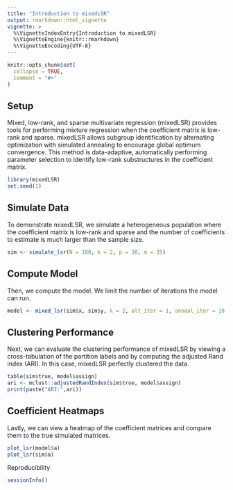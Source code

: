 ```yaml
---
title: "Introduction to mixedLSR"
output: rmarkdown::html_vignette
vignette: >
  %\VignetteIndexEntry{Introduction to mixedLSR}
  %\VignetteEngine{knitr::rmarkdown}
  %\VignetteEncoding{UTF-8}
---
```


```r
knitr::opts_chunk$set(
  collapse = TRUE,
  comment = "#>"
)
```


## Setup

Mixed, low-rank, and sparse multivariate regression (mixedLSR) provides tools for performing mixture regression when the coefficient matrix is low-rank and sparse. mixedLSR allows subgroup identification by alternating optimization with simulated annealing to encourage global optimum convergence. This method is data-adaptive, automatically performing parameter selection to identify low-rank substructures in the coefficient matrix.

```r
library(mixedLSR)
set.seed(1)
```

## Simulate Data

To demonstrate mixedLSR, we simulate a heterogeneous population where the coefficient matrix is low-rank and sparse and the number of coefficients to estimate is much larger than the sample size.

```r
sim <- simulate_lsr(N = 100, k = 2, p = 30, m = 35)
```

## Compute Model

Then, we compute the model. We limit the number of iterations the model can run.

```r
model <- mixed_lsr(sim$x, sim$y, k = 2, alt_iter = 1, anneal_iter = 10, em_iter = 10, verbose = TRUE)
```

## Clustering Performance

Next, we can evaluate the clustering performance of mixedLSR by viewing a cross-tabulation of the partition labels and by computing the adjusted Rand index (ARI). In this case, mixedLSR perfectly clustered the data.

```r
table(sim$true, model$assign)
ari <- mclust::adjustedRandIndex(sim$true, model$assign)
print(paste("ARI:",ari))
```

## Coefficient Heatmaps

Lastly, we can view a heatmap of the coefficient matrices and compare them to the true simulated matrices.

```r
plot_lsr(model$a)
plot_lsr(sim$a)
```


Reproducibility

```r
sessionInfo()
```

